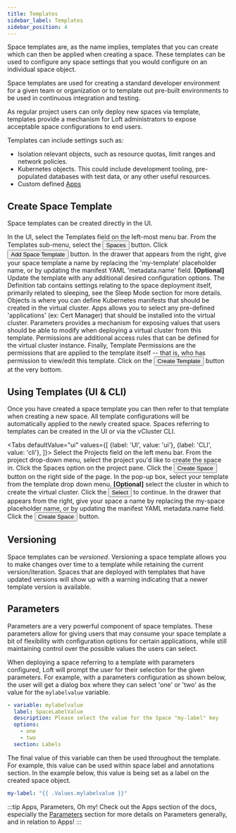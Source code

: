 ```yaml
---
title: Templates
sidebar_label: Templates
sidebar_position: 4
---
```



Space templates are, as the name implies, templates that you can create which can then
be applied when creating a space. These templates can be used to configure any space settings that
you would configure on an individual space object.

Space templates are used for creating a standard developer environment for a
given team or organization or to template out pre-built environments to be used in continuous
integration and testing.

As regular project users can only deploy new spaces via template, templates provide a mechanism
for Loft administrators to expose acceptable space configurations to end users.

Templates can include settings such as:

- Isolation relevant objects, such as resource quotas, limit ranges and network policies.
- Kubernetes objects. This could include development tooling, pre-populated databases with test data, or any other useful resources.
- Custom defined [Apps](../apps/what-are-apps?)

## Create Space Template

Space templates can be created directly in the UI.

<Flow id="create-space-template-ui">
    <Step>
        In the UI, select the <NavStep>Templates</NavStep> field on the left-most menu bar.
    </Step>
    <Step>
        From the Templates sub-menu, select the <Button>Spaces</Button> button.
    </Step>
    <Step>
        Click <Button>Add Space Template</Button> button.
    </Step>
    <Step>
        In the drawer that appears from the right, give your space template a
        name by replacing the 'my-template' placeholder name, or by updating the
        manifest YAML 'metadata.name' field.
    </Step>
    <Step>
        <b>[Optional]</b> Update the template with any additional desired
        configuration options.
        <Flow id="create-space-template-optional-ui">
            <Step>
                The <Label>Definition</Label> tab contains settings relating to the space
                deployment itself, primarily related to sleeping, see the Sleep Mode section for
                more details.
            </Step>
            <Step>
                <Label>Objects</Label> is where you can define Kubernetes manifests that should be
                created in the virtual cluster.
            </Step>
            <Step>
                <Label>Apps</Label> allows you to select any pre-defined 'applications' (ex: Cert
                Manager) that should be installed into the virtual cluster.
            </Step>
            <Step>
                <Label>Parameters</Label> provides a mechanism for exposing values that users should
                be able to modify when deploying a virtual cluster from this template.
            </Step>
            <Step>
                <Label>Permissions</Label> are additional access rules that can be defined for the
                virtual cluster instance.
            </Step>
            <Step>
                Finally, <Label>Template Permissions</Label> are the permissions that are applied to
                the template itself -- that is, who has permission to view/edit this template.
            </Step>
        </Flow>
    </Step>
    <Step>
        Click on the <Button>Create Template</Button> button at the very bottom.
    </Step>
</Flow>


## Using Templates (UI & CLI)

Once you have created a space template you can then refer to that template when
creating a new space. All template configurations will be automatically applied to the
newly created space. Spaces referring to templates can be created in the UI
or via the vCluster CLI.

<Tabs
    defaultValue="ui"
    values={[
        {label: 'UI', value: 'ui'},
        {label: 'CLI', value: 'cli'},
    ]}>
    <TabItem value="ui">
        <Flow id="use-space-template-ui">
            <Step>
                Select the <NavStep>Projects</NavStep> field on the left menu bar.
            </Step>
            <Step>
                From the project drop-down menu, select the project you'd like to create the
                space in.
            </Step>
            <Step>
                Click the <NavStep>Spaces</NavStep> option on the project pane.
            </Step>
            <Step>
                Click the <Button>Create Space</Button> button on the right side of
                the page.
            </Step>
            <Step>
                In the pop-up box, select your template from the template drop down menu.
            </Step>
            <Step>
                <b>[Optional]</b> select the cluster in which to create the virtual cluster.
            </Step>
            <Step>
                Click the <Button>Select</Button> to continue.
            </Step>
            <Step>
                In the drawer that appears from the right, give your space a name by
                replacing the <Label>my-space</Label> placeholder name, or by updating the
                manifest YAML <Label>metadata.name</Label> field.
            </Step>
            <Step>
                Click the <Button>Create Space</Button> button.
            </Step>
        </Flow>
    </TabItem>
    <TabItem value="cli">
        <PartialSpaceTemplateInstantiateCLI/>
    </TabItem>
</Tabs>


## Versioning

Space templates can be <i>versioned</i>. Versioning a space template allows you
to make changes over time to a template while retaining the current version/iteration. Spaces that
are deployed with templates that have updated versions will show up with a warning indicating
that a newer template version is available.


## Parameters

Parameters are a very powerful component of space templates. These parameters allow
for giving users that may consume your space template a bit of flexibility with
configuration options for certain applications, while still maintaining control over the
possible values the users can select.

When deploying a space referring to a template with parameters configured, Loft will
prompt the user for their selection for the given parameters. For example, with a parameters
configuration as shown below, the user will get a dialog box where they can select 'one' or
'two' as the value for the `mylabelvalue` variable.

```yaml
- variable: mylabelvalue
  label: SpaceLabelValue
  description: Please select the value for the Space "my-label" key
  options:
    - one
    - two
  section: Labels
```

The final value of this variable can then be used throughout the template. For example, this
value can be used within space label and annotations section. In the example below, this value
is being set as a label on the created space object.

```yaml
my-label: "{{ .Values.mylabelvalue }}"
```

:::tip Apps, Parameters, Oh my!
Check out the Apps section of the docs, especially the [Parameters](../apps/parameters) section for
more details on Parameters generally, and in relation to Apps!
:::
